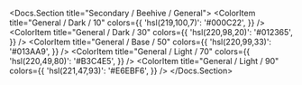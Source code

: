 
<Docs.Section title="Secondary / Beehive / General">
	<ColorPalette>
		<ColorItem
			title="General / Dark / 10"
			colors={{
				'hsl(219,100,7)': '#000C22',
			}}
		/>
		<ColorItem
			title="General / Dark / 30"
			colors={{
				'hsl(220,98,20)': '#012365',
			}}
		/>
		<ColorItem
			title="General / Base / 50"
			colors={{
				'hsl(220,99,33)': '#013AA9',
			}}
		/>
		<ColorItem
			title="General / Light / 70"
			colors={{
				'hsl(220,49,80)': '#B3C4E5',
			}}
		/>
		<ColorItem
			title="General / Light / 90"
			colors={{
				'hsl(221,47,93)': '#E6EBF6',
			}}
		/>
	</ColorPalette>
</Docs.Section>
